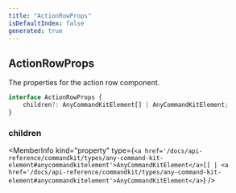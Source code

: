 ```yaml
---
title: "ActionRowProps"
isDefaultIndex: false
generated: true
---
```



<!-- This file was generated from the CommandKit source. Do not modify. Instead, re-run the "docgen" script -->


## ActionRowProps

<GenerationInfo sourceFile="packages/commandkit/src/components/v1/action-row/ActionRow.ts" sourceLine="7" packageName="commandkit" />

The properties for the action row component.

```ts title="Signature"
interface ActionRowProps {
    children?: AnyCommandKitElement[] | AnyCommandKitElement;
}
```

<div className="members-wrapper">

### children

<MemberInfo kind="property" type={`<a href='/docs/api-reference/commandkit/types/any-command-kit-element#anycommandkitelement'>AnyCommandKitElement</a>[] | <a href='/docs/api-reference/commandkit/types/any-command-kit-element#anycommandkitelement'>AnyCommandKitElement</a>`}   />




</div>
